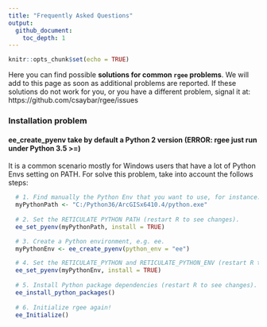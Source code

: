 ```yaml
---
title: "Frequently Asked Questions"
output: 
  github_document:
    toc_depth: 1
---
```


```r
knitr::opts_chunk$set(echo = TRUE)
```

Here you can find possible **solutions for common `rgee` problems**. We will add to this page as soon as additional problems are reported. If these solutions do not work for you, or you have a different problem, signal it at: https://github.com/csaybar/rgee/issues

### Installation problem

#### ee_create_pyenv take by default a Python 2 version (ERROR: rgee just run under Python 3.5 >=)

It is a common scenario mostly for Windows users that have a lot of Python Envs setting on PATH. For solve this problem, take into account the follows steps:

```r
  # 1. Find manually the Python Env that you want to use, for instance:
  myPythonPath <- "C:/Python36/ArcGISx6410.4/python.exe"
  
  # 2. Set the RETICULATE PYTHON PATH (restart R to see changes).
  ee_set_pyenv(myPythonPath, install = TRUE)

  # 3. Create a Python environment, e.g. ee.
  myPythonEnv <- ee_create_pyenv(python_env = "ee")

  # 4. Set the RETICULATE_PYTHON and RETICULATE_PYTHON_ENV (restart R to see changes).
  ee_set_pyenv(myPythonEnv, install = TRUE)
  
  # 5. Install Python package dependencies (restart R to see changes).
  ee_install_python_packages()
  
  # 6. Initialize rgee again!
  ee_Initialize()
```  
